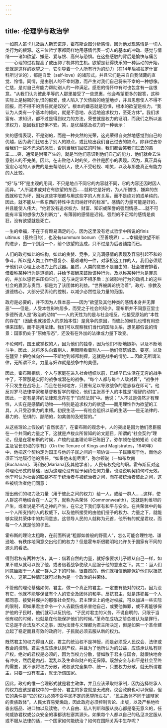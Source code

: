 ```yaml
---
---
---
```

title: ·伦理学与政治学
---




一如前人笛卡儿及后人斯宾诺莎，霍布斯企图分析感情，因为他发现感情是一切人类行为的根源。这三位哲学家都同样地用感情代表一切人的基本的冲动、感觉与情绪——诸如欲望、嫌恶、爱与恨、高兴与恐惧。在这些感触的背后是愉快与痛苦——心理的过程提高了或压抑了机体的生机。欲望是获得快乐的一种运动的开始，爱就是这样的欲望之一，它引导着一个人所有行为的动力（在14年后被拉罗什富科所讨论的），都是自爱（self-love）的诸形式，并且它们是来自自我储藏的直觉、怜惜。同情，是由别人的不幸刺激，而产生对我们自己将来不幸的一种想像。仁慈，是对自己有能力帮助别人的一种满足。感恩的情怀中有时也包含有一丝恨意。“从我们认为彼此平等的人那里接受了一些恩惠，他会希望更多的报答，这种实际上是秘密的仇恨的假爱，使人陷入了欠债般的绝望地步，并且恩惠使人不得不回报，而不得不的责任就是奴役”。根本的嫌恶就是恐惧，根本的欲望是权力。“我认为人类有一个基本的倾向，就是不息地、永远地追求权力，至死方休”。我们求富有、求知识，都不过是得到权力的方法，荣誉就是权力的证明，而我们之所以追求权力，是因我们恐惧不安。笑，是优越感及权力的一种表示：

笑的感情表现，不是别的，而是一种突然的光荣，这光荣得自突然地感觉到自己的优越，因为我们比较出了别人的缺点，或比较出我们自己过去的缺点。除非过去带给我们一些不光荣的感觉，否则当我们回忆的时候，我们都会笑我们过去的愚笨……笑，通常是附带产生的，就是当他们意识到他们自己的能力，他们就会去注意别人的不完美。因此，在击败他人时的笑，往往是胆小的表现。因为，真正具有宽宏心地的人该做的是去帮助别人，使人不受轻视、嘲笑，以及与那些真正有能力的人比较。



“好”与“坏”是主观的用词，不只是地点不同它的内容就不同，它的内容还因时因人而异。“人所渴求或对它有欲望的东西……就称它是好的，为人所憎恨、嫌弃的东西就称它为坏，因为这些字眼都与用这些字的人有关系，而不是绝对的或单纯的。因此，就不能从一些东西的特性中去归纳好坏的标准”。感情的力量可能是好的，并且能使人伟大。“他若没有追求权力、财富、知识或荣誉的强烈情感……就不可能有丰富的想像力及判断力”，有薄弱的感情是迟钝，强烈的不正常的感情是疯狂，没有欲望就是死亡。

一生的幸福，不在于有颗易满足的心，因为这里没有老式哲学中所说的finis ultimus（最终目的），也没有summum bonum（至善境界）……幸福是欲望不断的进步，由一个到另一个，前个欲望的达成，只不过是为后者铺路而已。



人们的政府如此的结构，如此的贪婪、竞争，又充满感情的表现及容易引起不和的争斗，所以是人类工作中最复杂、最艰难的一件，对承担这工作的人，我们必须赋予他们以心理上及权力上的武器。虽然，人类的意志不是自由的，社会被安排着，借着称某种行为是道德的，并给予报酬来鼓励该种行为，及以称某种行为是罪恶的，并加以惩罚来压抑它们。这与决定论不相矛盾：加诸影响行为的动机上的这些社会的嘉赏与责罚，都是为了该团体的利益。“世界被舆论统治着”，政府、宗教及道德核心，大部分受舆论的控制，以减少必然性及力量的范围。

政府是必要的，并不因为人性本恶——因为“欲望及其他种类的感情本身并无罪恶”——但是，人受本性影响居多，而受之于社会的较少。霍布斯并不同意亚里士多德所说人是“政治的动物”——人的天性为的是与社会相反，他接受原始的“本性的存在”（因此也就接受人的原始本性）是竞争的原因，而彼此的倾轧也惟有用恐惧来压制，而不是用法律。我们可以观察我们当代的国际关系，想见那假说的情景：国家仍处于“原始形态”，还没有在外加的法律或力量下改变。

不论何时，国王或掌权的人，因为他们的独尊，因为他们不断地嫉妒，以及不断地斗争，因此，总将矛头向着别人，用眼睛看着别人——他们修筑城堡、要塞，以及在疆界上把枪械向外——不断地到邻邦刺探，这就是战争的情势……因此无所谓法律，无所谓不义。力量与奸诈就是战争中的美德。



因此，霍布斯相信，个人与家庭在进入社会组织以前，已经早已生活在无穷的战争中了，不管那是实际的战争或潜在的战争。“每个人都与每个人敌对着”，“战争并不只发生在战场上，而且在任何地方，只要有足以导致战争的意志存在即可”。他反对罗马法律学家和基督教哲学的理论，他们主张基于人的本性是“理智的动物”，因此，一定有是非的法律观念存在于“自然法则”中。他说：“人不过是偶然才有理性，人实在是感情的动物——特别是追求权力的欲望——而用理性作为欲望的工具，人只受恐惧力的束缚。初民生活——有社会组织以前的生活——是无法律的、暴力的、恐惧的、鄙陋的，如禽兽的及短暂的。”

从这些理论上假设的“自然状态”，在霍布斯的观念中，人的突出是因为他们愿臣服在一个共同的力量之下。这就是卢梭众所皆知的论文题目，所谓的“社会契约”理论，但是在霍布斯的时候，卢梭的这套理论早已陈旧了。弥尔顿在他的短论《论君主及官长职权的享有》（On the Tenure of Kings and Magistrates，1649年）中，他把这个契约定为国王与他的子民之间的一项协议——子民臣服于他，而他必须正当地履行他的责任。“如果他未能尽责”，弥尔顿说（一如布坎南[Buchanan]、玛利安[Mariana]及其他学者），人民有权免他的职。霍布斯反对这种理论形式的基础，因为这理论没有赋予契约任何力量，也没说明契约何时无效。他宁可认为社会的联络不在于统治者与被统治者之间，而在被统治者彼此之间，这些被统治者他们同意：

授出他们的权力及力量（用于彼此之间的权力）给一人，或给一群人……这样，使人群这样地结合在一人之下，就称为共荣体（Commonwealth），这就是利维坦的产生，或者说是不朽之神的产生，在它之下我们享有和平与安全。在共荣体中的每一个人所支持的人的权威下，以及他所接受的由他们授予的权力、力量之下，就能够实现共荣体中的共同意志。这领导人民的人就称为元首，他所有的就是君权，而每一个人就是他的子民。



霍布斯的理论太粗略，在前面所说“粗鄙如兽般的野蛮人”，怎么可能会理性地、谦逊地、有秩序地同意交出他们的权力？但是霍布斯很聪明地允许关于国家有不同的源头的看法。

得到君权有两种方法，其一：借着自然的力量，就好像要求儿子顺从自己一样，如果不顺从就可以毁了他，或者借着战争使敌人屈服于他的意志之下。其二：当人们同意臣服于一人或一群人之下的时候，很自然的，他们就相信他能保护他们以抵抗外人，这第二种情形就可以称为是一个政治的共荣体。



不管他的理论基础如何，君主，做一个真正的君主，一定要有绝对的权力。因为没有它，他就不能够保证有个人的安全及团体的和平。反抗君主，就是违犯每一个人都同意、接受并保护的那张社会契约。君主理论上的绝对权威，可以加进一些实际的限制，即如果君主命令一个人去戳伤或杀害他自己，或要他悔罪，或不再能够保护他的子民时，他们就可以反抗他。“子民对君主的义务，不说自明的，只限于当他有权的时候，也就是在他能保护他们的时候。”革命在成功之前总被认为是罪行，它总是不合法及不义之事，因为法律与义理都为君主所决定，但是如果一个革命建立起了稳定而且有效的政府时，子民就必须去服从新的权力。

既然君主的权力得自人民，君主的统治权不是神授，而是必须受人民议会、法律或教会的控制。君主也应该承认财产权，并且为了他所认为的公益，应该承认私有财产权。绝对的君权是必须的，因为当权力分散，譬如散于君主与国会，就很快地会有冲突，然后是内战、混乱以及生命和财产的无保障。既然安全与和平是社会至终的需要，就不该将权力分散，政权该完全集中、统一，只要权力分散，就无所谓君主，只要一没有君主，就无所谓国家。

因此，政府的惟一合理形式就是君主政体，并且应该采取继承制，因为选择继承人的权力应该是君权中的一部分，君主的多变就是无政府。议会政府也可以保留，但它的条件是“它的权力必须不受平民不定的愿望所左右”，“民主政体不同于雄辩家的贵族政体”。人民太容易受煽动，因此政府必须控制言论、出版，以及严格地检查出版品、进口物以及读物。个人自由、私人判断和服从良心都是毫无意义的，任何威胁君权或公众安全的事都该杜塞其源头。如果每个人都以自己的私见决定服从或不服从法律的话，一个国家如何能统治？如何在国际关系中生存呢？